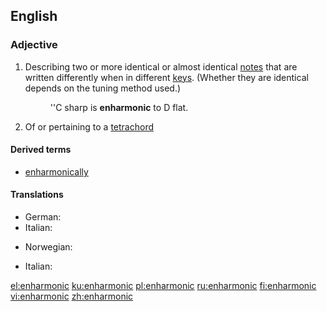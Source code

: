 ==English==

===Adjective===
{{wikipedia}}
{{en-adj|-}}

# {{lb|en|music}} Describing two or more identical or almost identical [[note]]s that are written differently when in different [[key]]s. (Whether they are identical depends on the tuning method used.)
#: ''C sharp is '''enharmonic''' to D flat.
# {{lb|en|music}} Of or pertaining to a [[tetrachord]]

====Derived terms====
* [[enharmonically]]

====Translations====
{{trans-top|Describing two or more identical notes that are written differently when in different key}}
* German: {{t|de|enharmonisch}}
* Italian: {{t|it|enarmonico}}
{{trans-mid}}
* Norwegian: {{t|no|enharmonisk}}
{{trans-bottom}}

{{trans-top|Of or pertaining to a tetrachord}}
* Italian: {{t|it|enarmonico}}
{{trans-mid}}
{{trans-bottom}}

[[el:enharmonic]]
[[ku:enharmonic]]
[[pl:enharmonic]]
[[ru:enharmonic]]
[[fi:enharmonic]]
[[vi:enharmonic]]
[[zh:enharmonic]]